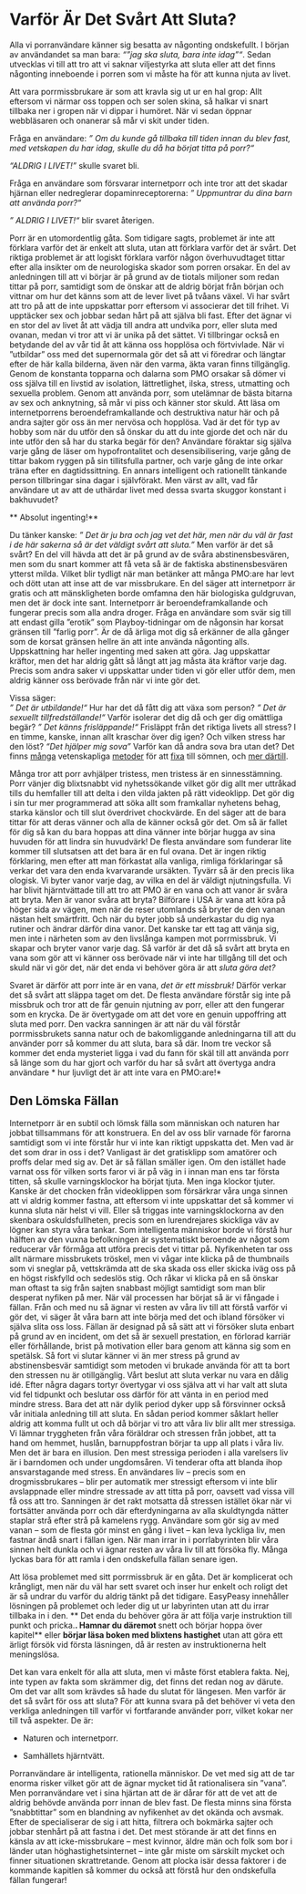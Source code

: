 # Varför Är Det Svårt Att Sluta?

Alla vi porranvändare känner sig besatta av någonting ondskefullt. I början av användandet sa man bara: *"”jag ska sluta, bara inte idag”"*. Sedan utvecklas vi till att tro att vi saknar viljestyrka att sluta eller att det finns någonting inneboende i porren som vi måste ha för att kunna njuta av livet.

Att vara porrmissbrukare är som att kravla sig ut ur en hal grop: Allt eftersom vi närmar oss toppen och ser solen skina, så halkar vi snart tillbaka ner i gropen när vi dippar i humöret. När vi sedan öppnar webbläsaren och onanerar så mår vi skit under tiden.

Fråga en användare: *" Om du kunde gå tillbaka till tiden innan du blev fast, med vetskapen du har idag, skulle du då ha börjat titta på porr?"*

*"ALDRIG I LIVET!"* skulle svaret bli.

Fråga en användare som försvarar internetporr och inte tror att det skadar hjärnan eller nedreglerar dopaminreceptorerna: *" Uppmuntrar du dina barn att använda porr?"*

*" ALDRIG I LIVET!"* blir svaret återigen.

Porr är en utomordentlig gåta. Som tidigare sagts, problemet är inte att förklara varför det är enkelt att sluta, utan att förklara varför det är svårt. Det riktiga problemet är att logiskt förklara varför någon överhuvudtaget tittar efter alla insikter om de neurologiska skador som porren orsakar. 
En del av anledningen till att vi börjar är på grund av de tiotals miljoner som redan tittar på porr, samtidigt som de önskar att de aldrig börjat från början och vittnar om hur det känns som att de lever livet på tvåans växel. Vi har svårt att tro på att de inte uppskattar porr eftersom vi associerar det till frihet. Vi upptäcker sex och jobbar sedan hårt på att själva bli fast. Efter det ägnar vi en stor del av livet åt att vädja till andra att undvika porr, eller sluta med ovanan, medan vi tror att vi är unika på det sättet.
Vi tillbringar också en betydande del av vår tid åt att känna oss hopplösa och förtvivlade. När vi ”utbildar” oss med det supernormala gör det så att vi föredrar och längtar efter de här kalla bilderna, även när den varma, äkta varan finns tillgänglig. Genom de konstanta topparna och dalarna som PMO orsakar så dömer vi oss själva till en livstid av isolation, lättretlighet, ilska, stress, utmatting och sexuella problem. Genom att använda porr, som utelämnar de bästa bitarna av sex och anknytning, så mår vi piss och känner stor skuld.
Att läsa om internetporrens beroendeframkallande och destruktiva natur här och på andra sajter gör oss än mer nervösa och hopplösa. Vad är det för typ av hobby som när du utför den så önskar du att du inte gjorde det och när du inte utför den så har du starka begär för den? Användare föraktar sig själva varje gång de läser om hypofrontalitet och desensibilisering, varje gång de tittar bakom ryggen på sin tillitsfulla partner, och varje gång de inte orkar träna efter en dagtidssittning. En annars intelligent och rationellt tänkande person tillbringar sina dagar i självförakt. Men värst av allt, vad får användare ut av att de uthärdar livet med dessa svarta skuggor konstant i bakhuvudet? 

** Absolut ingenting!**

Du tänker kanske: *" Det är ju bra och jag vet det här, men när du väl är fast i de här sakerna så är det väldigt svårt att sluta."* Men varför är det så svårt? En del vill hävda att det är på grund av de svåra abstinensbesvären, men som du snart kommer att få veta så är de faktiska abstinensbesvären ytterst milda. Vilket blir tydligt när man betänker att många PMO:are har levt och dött utan att inse att de var missbrukare.
En del säger att internetporr är gratis och att mänskligheten borde omfamna den här biologiska guldgruvan, men det är dock inte sant. Internetporr är beroendeframkallande och fungerar precis som alla andra droger. Fråga en användare som svär sig till att endast gilla ”erotik” som Playboy-tidningar om de någonsin har korsat gränsen till ”farlig porr”. Är de då ärliga mot dig så erkänner de alla gånger som de korsat gränsen hellre än att inte använda någonting alls.
Uppskattning har heller ingenting med saken att göra. Jag uppskattar kräftor, men det har aldrig gått så långt att jag måsta äta kräftor varje dag. Precis som andra saker vi uppskattar under tiden vi gör eller utför dem, men aldrig känner oss berövade från när vi inte gör det.

Vissa säger:  
*" Det är utbildande!"* Hur har det då fått dig att växa som person?
*" Det är sexuellt tillfredställande!"* Varför isolerar det dig då och ger dig omättliga begär?
*" Det känns frisläppande!"* Frisläppt från det riktiga livets all stress? I en timme, kanske, innan allt kraschar över dig igen? Och vilken stress har den löst?
*"Det hjälper mig sova"* Varför kan då andra sova bra utan det? Det finns [många](https://www.sleepfoundation.org/insomnia/treatment/meditation) vetenskapliga [metoder](https://www.sleepfoundation.org/insomnia/treatment/cognitive-behavioral-therapy-insomnia) för att [fixa](https://www.amazon.com/Uvex-Blocking-Computer-SCT-Orange-S1933X/dp/B000USRG90) till sömnen, och [mer därtill](https://www.menshealth.com.au/what-is-the-military-method-the-technique-that-promises-to-help-you-sleep-in-2-minutes).

Många tror att porr avhjälper tristess, men tristess är en sinnesstämning. Porr vänjer dig blixtsnabbt vid nyhetssökande vilket gör dig allt mer uttråkad tills du hemfaller till att delta i den vilda jakten på rätt videoklipp. Det gör dig i sin tur mer programmerad att söka allt som framkallar nyhetens behag, starka känslor och till slut överdrivet chockvärde. 
En del säger att de bara tittar för att deras vänner och alla de känner också gör det. Om så är fallet för dig så kan du bara hoppas att dina vänner inte börjar hugga av sina huvuden för att lindra sin huvudvärk! De flesta användare som funderar lite kommer till slutsatsen att det bara är en ful ovana. Det är ingen riktig förklaring, men efter att man förkastat alla vanliga, rimliga förklaringar så verkar det vara den enda kvarvarande ursäkten. Tyvärr så är den precis lika ologisk. Vi byter vanor varje dag, av vilka en del är väldigt njutningsfulla. Vi har blivit hjärntvättade till att tro att PMO är en vana och att vanor är svåra att bryta.
Men är vanor svåra att bryta? Bilförare i USA är vana att köra på höger sida av vägen, men när de reser utomlands så bryter de den vanan nästan helt smärtfritt. Och när du byter jobb så underkastar du dig nya rutiner och ändrar därför dina vanor. Det kanske tar ett tag att vänja sig, men inte i närheten som av den livslånga kampen mot porrmissbruk. Vi skapar och bryter vanor varje dag. Så varför är det då så svårt att bryta en vana som gör att vi känner oss berövade när vi inte har tillgång till det och skuld när vi gör det, när det enda vi behöver göra är att *sluta göra det?*

Svaret är därför att porr inte är en vana, *det är ett missbruk!* Därför verkar det så svårt att släppa taget om det. De flesta användare förstår sig inte på missbruk och tror att de får genuin njutning av porr, eller att den fungerar som en krycka. De är övertygade om att det vore en genuin uppoffring att sluta med porr.
Den vackra sanningen är att när du väl förstår porrmissbrukets sanna natur och de bakomliggande anledningarna till att du använder porr så kommer du att sluta, bara så där. Inom tre veckor så kommer det enda mysteriet ligga i vad du fann för skäl till att använda porr så länge som du har gjort och varför du har så svårt att övertyga andra användare * hur ljuvligt det är att inte vara en PMO:are!*

## Den Lömska Fällan

Internetporr är en subtil och lömsk fälla som människan och naturen har jobbat tillsammans för att konstruera. En del av oss blir varnade för farorna samtidigt som vi inte förstår hur vi inte kan riktigt uppskatta det. Men vad är det som drar in oss i det? Vanligast är det gratisklipp som amatörer och proffs delar med sig av. Det är så fällan smäller igen. Om den istället hade varnat oss för vilken sorts faror vi är på väg in i innan man ens tar första titten, så skulle varningsklockor ha börjat tjuta.
Men inga klockor tjuter. Kanske är det chocken från videoklippen som försärkrar våra unga sinnen att vi aldrig kommer fastna, att eftersom vi inte uppskattar det så kommer vi kunna sluta när helst vi vill. Eller så triggas inte varningsklockorna av den skenbara oskuldsfullheten, precis som en lurendrejares skickliga väv av lögner kan styra våra tankar. Som intelligenta människor borde vi förstå hur hälften av den vuxna befolkningen är systematiskt beroende av något som reducerar vår förmåga att utföra precis det vi tittar på. Nyfikenheten tar oss allt närmare missbrukets tröskel, men vi vågar inte klicka på de thumbnails som vi sneglar på, vettskrämda att de ska skada oss eller skicka iväg oss på en högst riskfylld och sedeslös stig. Och råkar vi klicka på en så önskar man oftast ta sig från sajten snabbast möjligt samtidigt som man blir desperat nyfiken på mer.
När väl processen har börjat så är vi fångade i fällan. Från och med nu så ägnar vi resten av våra liv till att förstå varför vi gör det, vi säger åt våra barn att inte börja med det och ibland försöker vi själva slita oss loss. Fällan är designad på så sätt att vi försöker sluta enbart på grund av en incident, om det så är sexuell prestation, en förlorad karriär eller förhållande, brist på motivation eller bara genom att känna sig som en spetälsk. Så fort vi slutar känner vi än mer stress på grund av abstinensbesvär samtidigt som metoden vi brukade använda för att ta bort den stressen nu är otillgänglig.
Vårt beslut att sluta verkar nu vara en dålig idé. Efter några dagars tortyr övertygar vi oss själva att vi har valt att sluta vid fel tidpunkt och beslutar oss därför för att vänta in en period med mindre stress. Bara det att när dylik period dyker upp så försvinner också vår initiala anledning till att sluta. En sådan period kommer såklart heller aldrig att komma fullt ut och då börjar vi tro att våra liv blir allt mer stressiga. Vi lämnar tryggheten från våra föräldrar och stressen från jobbet, att ta hand om hemmet, huslån, barnuppfostran börjar ta upp all plats i våra liv. Men det är bara en illusion. Den mest stressiga perioden i alla varelsers liv är i barndomen och under ungdomsåren.
Vi tenderar ofta att blanda ihop ansvarstagande med stress. En användares liv – precis som en drogmissbrukares – blir per automatik mer stressigt eftersom vi inte blir avslappnade eller mindre stressade av att titta på porr, oavsett vad vissa vill få oss att tro. Sanningen är det rakt motsatta då stressen istället ökar när vi fortsätter använda porr och där efterdyningarna av alla skuldtyngda nätter staplar strå efter strå på kamelens rygg. Användare som gör sig av med vanan – som de flesta gör minst en gång i livet – kan leva lyckliga liv, men fastnar ändå snart i fällan igen. När man irrar in i porrlabyrinten blir våra sinnen helt dunkla och vi ägnar resten av våra liv till att försöka fly. Många lyckas bara för att ramla i den ondskefulla fällan senare igen.

Att lösa problemet med sitt porrmissbruk är en gåta. Det är komplicerat och krångligt, men när du väl har sett svaret och inser hur enkelt och roligt det är så undrar du varför du aldrig tänkt på det tidigare. EasyPeasy innehåller lösningen på problemet och leder dig ut ur labyrinten utan att du irrar tillbaka in i den. ** Det enda du behöver göra är att följa varje instruktion till punkt och pricka.**. Hamnar du däremot **snett och börjar hoppa över kapitel** eller **börjar läsa boken med blixtens hastighet** utan att göra ett ärligt försök vid första läsningen, då är resten av instruktionerna helt meningslösa.

Det kan vara enkelt för alla att sluta, men vi måste först etablera fakta. Nej, inte typen av fakta som skrämmer dig, det finns det redan nog av därute. Om det var allt som krävdes så hade du slutat för längesen. Men varför är det så svårt för oss att sluta? För att kunna svara på det behöver vi veta den verkliga anledningen till varför vi fortfarande använder porr, vilket kokar ner till två aspekter. De är:

-   Naturen och internetporr.

-   Samhällets hjärntvätt.

Porranvändare är intelligenta, rationella människor. De vet med sig att de tar enorma risker vilket gör att de ägnar mycket tid åt rationalisera sin ”vana”. Men porranvändare vet i sina hjärtan att de är dårar för att de vet att de aldrig behövde använda porr innan de blev fast. De flesta minns sina första ”snabbtittar” som en blandning av nyfikenhet av det okända och avsmak. Efter de specialiserar de sig i att hitta, filtrera och bokmärka sajter och jobbar stenhårt på att fastna i det.
Det mest störande är att det finns en känsla av att icke-missbrukare – mest kvinnor, äldre män och folk som bor i länder utan höghastighetsinternet – inte går miste om särskilt mycket och finner situationen skrattretande. Genom att plocka isär dessa faktorer i de kommande kapitlen så kommer du också att förstå hur den ondskefulla fällan fungerar!

